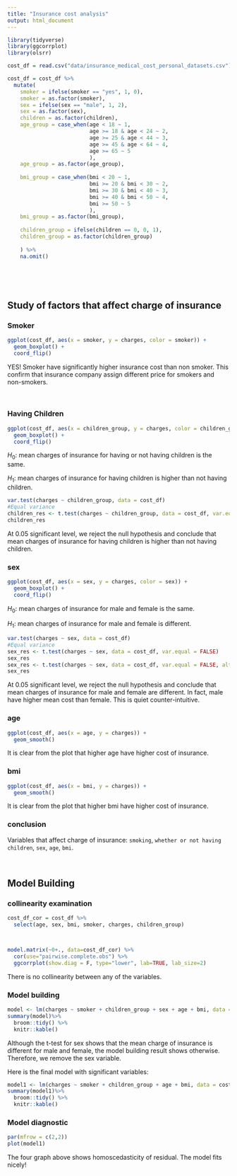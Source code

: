 ```yaml
---
title: "Insurance cost analysis"
output: html_document
---
```


```r
library(tidyverse)
library(ggcorrplot)
library(olsrr)

```


```r
cost_df = read.csv("data/insurance_medical_cost_personal_datasets.csv")
```


```r
cost_df = cost_df %>% 
  mutate(
    smoker = ifelse(smoker == "yes", 1, 0),
    smoker = as.factor(smoker),
    sex = ifelse(sex == "male", 1, 2),
    sex = as.factor(sex),
    children = as.factor(children),
    age_group = case_when(age < 18 ~ 1, 
                          age >= 18 & age < 24 ~ 2,
                          age >= 25 & age < 44 ~ 3,
                          age >= 45 & age < 64 ~ 4,
                          age >= 65 ~ 5
                          ),
    age_group = as.factor(age_group),
    
    bmi_group = case_when(bmi < 20 ~ 1, 
                          bmi >= 20 & bmi < 30 ~ 2,
                          bmi >= 30 & bmi < 40 ~ 3,
                          bmi >= 40 & bmi < 50 ~ 4,
                          bmi >= 50 ~ 5
                          ),
    bmi_group = as.factor(bmi_group),
    
    children_group = ifelse(children == 0, 0, 1),
    children_group = as.factor(children_group)
     
    ) %>% 
    na.omit()
    
  
```

<br>

## Study of factors that affect charge of insurance {.tabset}

### Smoker

```r
ggplot(cost_df, aes(x = smoker, y = charges, color = smoker)) + 
  geom_boxplot() + 
  coord_flip()
```

YES! Smoker have significantly higher insurance cost than non smoker. This confirm that insurance company assign different price for smokers and non-smokers.

<br>

### Having Children 

```r
ggplot(cost_df, aes(x = children_group, y = charges, color = children_group)) + 
  geom_boxplot() + 
  coord_flip()
```

$H_0$: mean charges of insurance for having or not having children is the same.

$H_1$: mean charges of insurance for having children is higher than not having children.

```r
var.test(charges ~ children_group, data = cost_df)
#Equal variance
children_res <- t.test(charges ~ children_group, data = cost_df, var.equal = TRUE, alternative = "less")
children_res
```

At 0.05 significant level, we reject the null hypothesis and conclude that mean charges of insurance for having children is higher than not having children.

### sex
```r
ggplot(cost_df, aes(x = sex, y = charges, color = sex)) + 
  geom_boxplot() + 
  coord_flip()
```

$H_0$: mean charges of insurance for male and female is the same.

$H_1$: mean charges of insurance for male and female is different.

```r
var.test(charges ~ sex, data = cost_df)
#Equal variance
sex_res <- t.test(charges ~ sex, data = cost_df, var.equal = FALSE)
sex_res
sex_res <- t.test(charges ~ sex, data = cost_df, var.equal = FALSE, alternative = "less")
sex_res
```

At 0.05 significant level, we reject the null hypothesis and conclude that mean charges of insurance for male and female are different. In fact, male have higher mean cost than female. This is quiet counter-intuitive.


### age


```r
ggplot(cost_df, aes(x = age, y = charges)) + 
  geom_smooth() 

```

It is clear from the plot that higher age have higher cost of insurance.

### bmi 

```r
ggplot(cost_df, aes(x = bmi, y = charges)) + 
  geom_smooth() 
```

It is clear from the plot that higher bmi have higher cost of insurance.


### conclusion

Variables that affect charge of insurance: `smoking`, `whether or not having children`, `sex`, `age`, `bmi`.

<br>



## Model Building {.tabset}

### collinearity examination

```r

cost_df_cor = cost_df %>% 
  select(age, sex, bmi, smoker, charges, children_group)



model.matrix(~0+., data=cost_df_cor) %>% 
  cor(use="pairwise.complete.obs") %>% 
  ggcorrplot(show.diag = F, type="lower", lab=TRUE, lab_size=2)
```

There is no collinearity between any of the variables.

### Model building

```r
model <- lm(charges ~ smoker + children_group + sex + age + bmi, data = cost_df)
summary(model)%>% 
  broom::tidy() %>% 
  knitr::kable()
```

Although the t-test for sex shows that the mean charge of insurance is different for male and female, the model building result shows otherwise. Therefore, we remove the sex variable.

Here is the final model with significant variables:

```r
model1 <- lm(charges ~ smoker + children_group + age + bmi, data = cost_df)
summary(model1)%>% 
  broom::tidy() %>% 
  knitr::kable()
```

### Model diagnostic
```r
par(mfrow = c(2,2))
plot(model1)
```

The four graph above shows homoscedasticity of residual. The model fits nicely!

